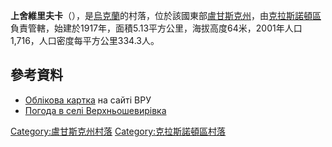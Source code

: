 {{coord|48|16|1|N|39|42|50|E|scale:100000|display=title}}

'''上舍維里夫卡'''（{{lang-uk|Верхньошевирівка}}），是[[烏克蘭|烏克蘭]]的村落，位於該國東部[[盧甘斯克州|盧甘斯克州]]，由[[克拉斯諾頓區|克拉斯諾頓區]]負責管轄，始建於1917年，面積5.13平方公里，海拔高度64米，2001年人口1,716，人口密度每平方公里334.3人。

==參考資料==
* [http://w1.c1.rada.gov.ua/pls/z7502/A005?rdat1=25.10.2011&rf7571=18029 Облікова картка]{{dead link|date=2017年11月 |bot=InternetArchiveBot |fix-attempted=yes }} на сайті ВРУ
* [http://weather.in.ua/ua/lyganskaja/3261 Погода в селі Верхньошевирівка]{{Wayback|url=http://weather.in.ua/ua/lyganskaja/3261 |date=20160305081445 }}

{{DEFAULTSORT:Верхньошевирівка}}
[[Category:盧甘斯克州村落|Category:盧甘斯克州村落]]
[[Category:克拉斯諾頓區村落|Category:克拉斯諾頓區村落]]


{{Luhansk-geo-stub}}